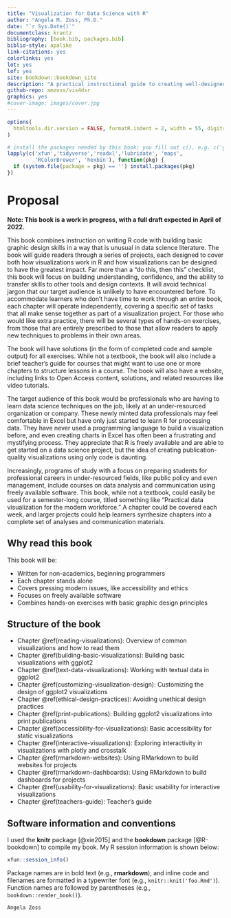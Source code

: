 ```yaml
--- 
title: "Visualization for Data Science with R"
author: "Angela M. Zoss, Ph.D."
date: "`r Sys.Date()`"
documentclass: krantz
bibliography: [book.bib, packages.bib]
biblio-style: apalike
link-citations: yes
colorlinks: yes
lot: yes
lof: yes
site: bookdown::bookdown_site
description: "A practical instructional guide to creating well-designed data visualizations in R."
github-repo: amzoss/vis4dsr
graphics: yes
#cover-image: images/cover.jpg
---
```


```r
options(
  htmltools.dir.version = FALSE, formatR.indent = 2, width = 55, digits = 4
)

# install the packages needed by this book; you fill out c(), e.g. c('ggplot2', 'dplyr')
lapply(c('xfun','tidyverse','readxl','lubridate', 'maps', 
         'RColorBrewer', 'hexbin'), function(pkg) {
  if (system.file(package = pkg) == '') install.packages(pkg)
})
```

# Proposal {-}

**Note: This book is a work in progress, with a full draft expected in April of 2022.**

This book combines instruction on writing R code with building basic graphic design skills in a way that is unusual in data science literature. The book will guide readers through a series of projects, each designed to cover both how visualizations work in R and how visualizations can be designed to have the greatest impact. Far more than a “do this, then this” checklist, this book will focus on building understanding, confidence, and the ability to transfer skills to other tools and design contexts. It will avoid technical jargon that our target audience is unlikely to have encountered before. To accommodate learners who don’t have time to work through an entire book, each chapter will operate independently, covering a specific set of tasks that all make sense together as part of a visualization project.  For those who would like extra practice, there will be several types of hands-on exercises, from those that are entirely prescribed to those that allow readers to apply new techniques to problems in their own areas.

The book will have solutions (in the form of completed code and sample output) for all exercises. While not a textbook, the book will also include a brief teacher’s guide for courses that might want to use one or more chapters to structure lessons in a course. The book will also have a website, including links to Open Access content, solutions, and related resources like video tutorials.

The target audience of this book would be professionals who are having to learn data science techniques on the job, likely at an under-resourced organization or company. These newly minted data professionals may feel comfortable in Excel but have only just started to learn R for processing data. They have never used a programming language to build a visualization before, and even creating charts in Excel has often been a frustrating and mystifying process. They appreciate that R is freely available and are able to get started on a data science project, but the idea of creating publication-quality visualizations using only code is daunting. 

Increasingly, programs of study with a focus on preparing students for professional careers in under-resourced fields, like public policy and even management, include courses on data analysis and communication using freely available software. This book, while not a textbook, could easily be used for a semester-long course, titled something like “Practical data visualization for the modern workforce.” A chapter could be covered each week, and larger projects could help learners synthesize chapters into a complete set of analyses and communication materials.

## Why read this book {-}

This book will be:

* Written for non-academics, beginning programmers
* Each chapter stands alone
* Covers pressing modern issues, like accessibility and ethics
* Focuses on freely available software
* Combines hands-on exercises with basic graphic design principles

## Structure of the book {-}

* Chapter \@ref(reading-visualizations): Overview of common visualizations and how to read them
* Chapter \@ref(building-basic-visualizations): Building basic visualizations with ggplot2
* Chapter \@ref(text-data-visualizations): Working with textual data in ggplot2
* Chapter \@ref(customizing-visualization-design): Customizing the design of ggplot2 visualizations
* Chapter \@ref(ethical-design-practices): Avoiding unethical design practices
* Chapter \@ref(print-publications): Building ggplot2 visualizations into print publications
* Chapter \@ref(accessibility-for-visualizations): Basic accessibility for static visualizations
* Chapter \@ref(interactive-visualizations): Exploring interactivity in visualizations with plotly and crosstalk
* Chapter \@ref(rmarkdown-websites): Using RMarkdown to build websites for projects
* Chapter \@ref(rmarkdown-dashboards): Using RMarkdown to build dashboards for projects
* Chapter \@ref(usability-for-visualizations): Basic usability for interactive visualizations
* Chapter \@ref(teachers-guide): Teacher’s guide

## Software information and conventions {-}

I used the **knitr**\index{knitr} package [@xie2015] and the **bookdown**\index{bookdown} package [@R-bookdown] to compile my book. My R session information is shown below:

```r
xfun::session_info()
```

Package names are in bold text (e.g., **rmarkdown**), and inline code and filenames are formatted in a typewriter font (e.g., `knitr::knit('foo.Rmd')`). Function names are followed by parentheses (e.g., `bookdown::render_book()`).

<!--## Acknowledgments {-}

A lot of people helped me when I was writing the book.-->

```block2
Angela Zoss
```

